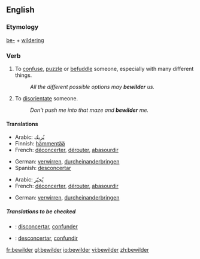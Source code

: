 ==English==

===Etymology===
[[be-]] + [[wildering]]

===Verb===
{{en-verb}}

# {{transitive}} To [[confuse]], [[puzzle]] or [[befuddle]] someone, especially with many different things.
#:''All the different possible options may '''bewilder''' us.''
# {{transitive}} To [[disorientate]] someone.
#:''Don't push me into that maze and '''bewilder''' me.''

====Translations====
{{trans-top|confuse}}
*Arabic: يُربك
*Finnish: [[hämmentää]]
*French: [[déconcerter]], [[dérouter]], [[abasourdir]]
{{trans-mid}}
*German: [[verwirren]], [[durcheinanderbringen]]
*Spanish: [[desconcertar]]
{{trans-bottom}}

{{trans-top|disorientate}}
*Arabic: يُحيّر
*French: [[déconcerter]], [[dérouter]], [[abasourdir]]
{{trans-mid}}
*German: [[verwirren]], [[durcheinanderbringen]]
{{trans-bottom}}

=====Translations to be checked=====
{{checktrans}}
*{{ttbc|Interlingua}}: [[disconcertar]], [[confunder]]
*{{ttbc|Spanish}}: [[desconcertar]], [[confundir]]

[[fr:bewilder]]
[[gl:bewilder]]
[[io:bewilder]]
[[vi:bewilder]]
[[zh:bewilder]]